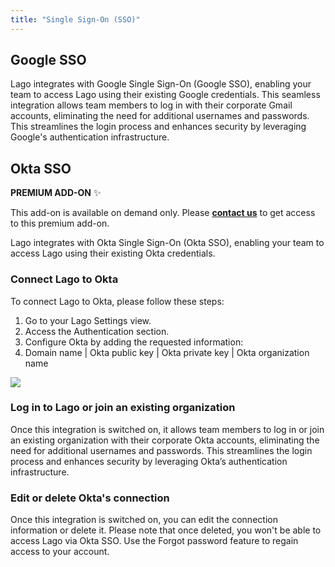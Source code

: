 ```yaml
---
title: "Single Sign-On (SSO)"
---
```


## Google SSO

Lago integrates with Google Single Sign-On (Google SSO), enabling your team to access Lago using their existing Google credentials.
This seamless integration allows team members to log in with their corporate Gmail accounts, eliminating the need for additional usernames and passwords.
This streamlines the login process and enhances security by leveraging Google's authentication infrastructure.

## Okta SSO

<Info>

**PREMIUM ADD-ON** ✨

This add-on is available on demand only. Please **[contact us](mailto:hello@getlago.com)** to get access to this premium add-on.

</Info>

Lago integrates with Okta Single Sign-On (Okta SSO), enabling your team to access Lago using their existing Okta credentials.

### Connect Lago to Okta

To connect Lago to Okta, please follow these steps:

1. Go to your Lago Settings view.
2. Access the Authentication section.
3. Configure Okta by adding the requested information:
4. Domain name | Okta public key | Okta private key | Okta organization name

<Frame caption="Illustration of the Okta SSO connection">
  <img src="/guide/security/images/okta-connection.png" />
</Frame>

### Log in to Lago or join an existing organization

Once this integration is switched on, it allows team members to log in or join an existing organization with their corporate Okta accounts, eliminating the need for additional usernames and passwords. This streamlines the login process and enhances security by leveraging Okta’s authentication infrastructure.

### Edit or delete Okta's connection

Once this integration is switched on, you can edit the connection information or delete it. Please note that once deleted, you won't be able to access Lago via Okta SSO. Use the Forgot password feature to regain access to your account.
